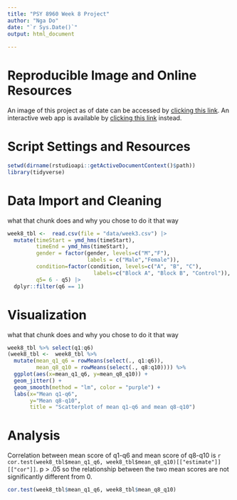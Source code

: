 ```yaml
---
title: "PSY 8960 Week 8 Project"
author: "Nga Do"
date: "`r Sys.Date()`"
output: html_document
    
---
```


<style>
h4.date {
  font-style: italic;
}
</style>

# Reproducible Image and Online Resources

An image of this project as of date can be accessed by [clicking this link]().
An interactive web app is available by [clicking this link]() instead.

# Script Settings and Resources
```r
setwd(dirname(rstudioapi::getActiveDocumentContext()$path))
library(tidyverse)
```

# Data Import and Cleaning
what that chunk does and why you chose to do it that way
```r
week8_tbl <-  read.csv(file = "data/week3.csv") |>
  mutate(timeStart = ymd_hms(timeStart),
         timeEnd = ymd_hms(timeStart),
         gender = factor(gender, levels=c("M","F"),
                         labels = c("Male","Female")),
         condition=factor(condition, levels=c("A", "B", "C"),
                           labels=c("Block A", "Block B", "Control")),
         q5= 6 - q5) |> 
  dplyr::filter(q6 == 1)
```

# Visualization
what that chunk does and why you chose to do it that way
```r
week8_tbl %>% select(q1:q6)
(week8_tbl <-  week8_tbl %>% 
  mutate(mean_q1_q6 = rowMeans(select(., q1:q6)),
         mean_q8_q10 = rowMeans(select(., q8:q10)))) %>% 
  ggplot(aes(x=mean_q1_q6, y=mean_q8_q10)) + 
  geom_jitter() + 
  geom_smooth(method = "lm", color = "purple") +
  labs(x="Mean q1-q6",
       y="Mean q8-q10",
       title = "Scatterplot of mean q1-q6 and mean q8-q10")
```

# Analysis
Correlation between mean score of q1-q6 and mean score of q8-q10 is `r cor.test(week8_tbl$mean_q1_q6, week8_tbl$mean_q8_q10)[["estimate"]][["cor"]]`. p > .05 so the relationship between the two mean scores are not significantly different from 0.

```r
cor.test(week8_tbl$mean_q1_q6, week8_tbl$mean_q8_q10)
```



